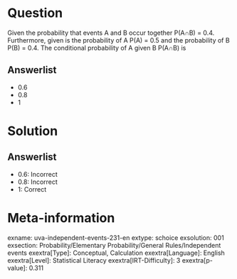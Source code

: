 Question
========

Given the probability that events A and B occur together P(A∩B) = 0.4. Furthermore, given is the probability of A P(A) = 0.5 and the probability of B P(B) = 0.4. The conditional probability of A given B P(A∩B) is

Answerlist
----------

* 0.6
* 0.8
* 1

Solution
========

Answerlist
----------

* 0.6: Incorrect
* 0.8: Incorrect
* 1: Correct

Meta-information
================
exname: uva-independent-events-231-en
extype: schoice
exsolution: 001
exsection: Probability/Elementary Probability/General Rules/Independent events
exextra[Type]: Conceptual, Calculation
exextra[Language]: English
exextra[Level]: Statistical Literacy
exextra[IRT-Difficulty]: 3
exextra[p-value]: 0.311
